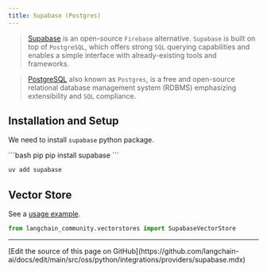 ```yaml
---
title: Supabase (Postgres)
---
```


>[Supabase](https://supabase.com/docs) is an open-source `Firebase` alternative.
> `Supabase` is built on top of `PostgreSQL`, which offers strong `SQL`
> querying capabilities and enables a simple interface with already-existing tools and frameworks.

>[PostgreSQL](https://en.wikipedia.org/wiki/PostgreSQL) also known as `Postgres`,
> is a free and open-source relational database management system (RDBMS)
> emphasizing extensibility and `SQL` compliance.

## Installation and Setup

We need to install `supabase` python package.

<CodeGroup>
```bash pip
pip install supabase
```

```bash uv
uv add supabase
```
</CodeGroup>

## Vector Store

See a [usage example](/oss/python/integrations/vectorstores/supabase).

```python
from langchain_community.vectorstores import SupabaseVectorStore
```

---

<Callout icon="pen-to-square" iconType="regular">
  [Edit the source of this page on GitHub](https://github.com/langchain-ai/docs/edit/main/src/oss/python/integrations/providers/supabase.mdx)
</Callout>
